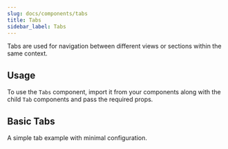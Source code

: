 ```yaml
---
slug: docs/components/tabs
title: Tabs
sidebar_label: Tabs
---
```


Tabs are used for navigation between different views or sections within the same context.

## Usage

To use the `Tabs` component, import it from your components along with the child `Tab` components and pass the required props.


## Basic Tabs

A simple tab example with minimal configuration.


<CodeSample>
    <TabsBasicDemo/>
</CodeSample>

<Code code={TabsBasicSource} lang="tsx" />
